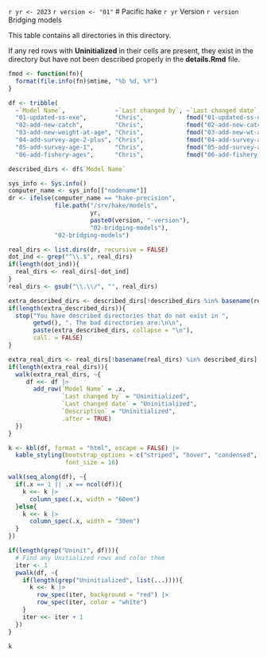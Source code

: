 `r yr <- 2023`
`r version <- "01"`
# Pacific hake `r yr` Version `r version` Bridging models

This table contains all directories in this directory.

If any red rows with **Uninitialized** in their cells are present, they exist in the directory but have not been described properly in the **details.Rmd** file.

```r
fmod <- function(fn){
  format(file.info(fn)$mtime, "%b %d, %Y")
}

df <- tribble(
  ~`Model Name`,              ~`Last changed by`, ~`Last changed date`,             ~`Description`,
  "01-updated-ss-exe",        "Chris",            fmod("01-updated-ss-exe"),        "SS3 version 3.30.20 built with ADMB version 12.3",
  "02-add-new-catch",         "Chris",            fmod("02-add-new-catch"),         "Update catch and age-composition data",
  "03-add-new-weight-at-age", "Chris",            fmod("03-add-new-wt-at-age"),     "Add weight-at-age data for 2021 as well as update data for years prior",
  "04-add-survey-age-2-plus", "Chris",            fmod("04-add-survey-age-2-plus"), "Add the acoustic survey age 2+ biomass and age-composition estimates",
  "05-add-survey-age-1",      "Chris",            fmod("05-add-survey-age-1"),      "Add the acoustic survey age 1 biomass and age-composition estimates",
  "06-add-fishery-ages",      "Chris",            fmod("06-add-fishery-ages"),      paste0("Add fishery age comps for ", yr))

described_dirs <- df$`Model Name`

sys_info <- Sys.info()
computer_name <- sys_info[["nodename"]]
dr <- ifelse(computer_name == "hake-precision",
             file.path("/srv/hake/models",
                       yr,
                       paste0(version, "-version"),
                       "02-bridging-models"),
             "02-bridging-models")

real_dirs <- list.dirs(dr, recursive = FALSE)
dot_ind <- grep("^\\.$", real_dirs)
if(length(dot_ind)){
  real_dirs <- real_dirs[-dot_ind]
}  
real_dirs <- gsub("\\.\\/", "", real_dirs)

extra_described_dirs <- described_dirs[!described_dirs %in% basename(real_dirs)]
if(length(extra_described_dirs)){
  stop("You have described directories that do not exist in ",
       getwd(), ". The bad directories are:\n\n",
       paste(extra_described_dirs, collapse = "\n"),
       call. = FALSE)
}

extra_real_dirs <- real_dirs[!basename(real_dirs) %in% described_dirs]
if(length(extra_real_dirs)){
  walk(extra_real_dirs, ~{
     df <<- df |>
       add_row(`Model Name` = .x,
               `Last changed by` = "Uninitialized",
               `Last changed date` = "Uninitialized",
               `Description` = "Uninitialized",
               .after = TRUE)
  })
}

k <- kbl(df, format = "html", escape = FALSE) |>
  kable_styling(bootstrap_options = c("striped", "hover", "condensed", "responsive"),
                font_size = 16)

walk(seq_along(df), ~{
  if(.x == 1 || .x == ncol(df)){
    k <<- k |>
      column_spec(.x, width = "60em")
  }else{
    k <<- k |>
      column_spec(.x, width = "30em")
  }
})

if(length(grep("Uninit", df))){
  # Find any Unitialized rows and color them
  iter <- 1
  pwalk(df, ~{
    if(length(grep("Uninitialized", list(...)))){
      k <<- k |>
        row_spec(iter, background = "red") |>
        row_spec(iter, color = "white")
    }
    iter <<- iter + 1
  })
}

k
```
